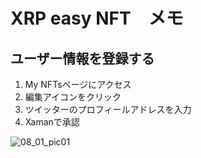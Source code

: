 # XRP easy NFT　メモ

<a id="08_01_01"></a>
## ユーザー情報を登録する

1. My NFTsページにアクセス
2. 編集アイコンをクリック
3. ツイッターのプロフィールアドレスを入力
4. Xamanで承認

<img className="solo" src="/manual_pic/08_01_pic01.png" alt="08_01_pic01" />
